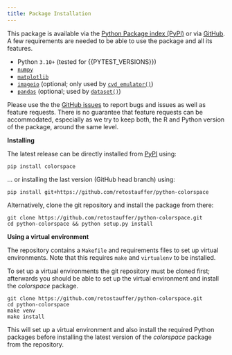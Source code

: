 ```yaml
---
title: Package Installation
---
```


This package is available via the
[Python Package index (PyPI)](https://pypi.org/project/colorspace/) or via 
[GitHub](https://github.com/retostauffer/python-colorspace).
A few requirements are needed to be able to use the package and all its features.

* Python `3.10+` (tested for {{PYTEST_VERSIONS}})
* [`numpy`](https://pypi.org/project/numpy/>)
* [`matplotlib`](https://pypi.org/project/matplotlib/>)
* [`imageio`](https://pypi.org/project/imageio/>) (optional; only used by
    [`cvd_emulator()`](/man/colorspace.cvd_emulator.cvd_emulator.qmd))
* [`pandas`](https://pandas.pydata.org/) (optional; used by [`dataset()`](/man/colorspace.datasets.dataset.qmd))

Please use the the [GitHub issues](https://github.com/retostauffer/python-colorspace/issues>)
to report bugs and issues as well as feature requests. There is no
guarantee that feature requests can be accommodated, especially as we try to
keep both, the R and Python version of the package, around the same level.

**Installing**

The latest release can be directly installed from [PyPI](https://pypi.org/project/colorspace/)
using:

```
pip install colorspace
```

... or installing the last version (GitHub head branch) using:

```
pip install git+https://github.com/retostauffer/python-colorspace
```

Alternatively, clone the git repository and install the package from there:

```
git clone https://github.com/retostauffer/python-colorspace.git
cd python-colorspace && python setup.py install
```

**Using a virtual environment**

The repository contains a `Makefile` and requirements files to set up virtual
environments.  Note that this requires `make` and `virtualenv` to be
installed.

To set up a virtual environments the git repository must be cloned first;
afterwards you should be able to set up the virtual environment
and install the _colorspace_ package.

```
git clone https://github.com/retostauffer/python-colorspace.git
cd python-colorspace
make venv
make install
```

This will set up a virtual environment and also install the required
Python packages before installing the latest version of the _colorspace_
package from the repository.




